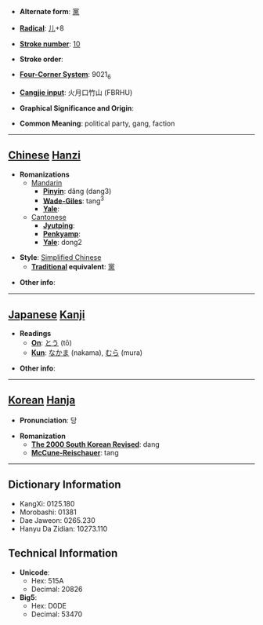 * '''Alternate form''': [[黨]]

* '''[[Wiktionary:Chinese radical index| Radical]]''': [[Wiktionary:Chinese radical index 儿|儿]]+8

* '''[[Wiktionary:Chinese total strokes index|Stroke number]]''': [[Wiktionary:Chinese total strokes index 10|10]]

* '''Stroke order''': 

* '''[[Wiktionary:Chinese four corner index|Four-Corner System]]''': 9021<sub>6</sub>

* '''[[Wiktionary:Chinese Cangjie index|Cangjie input]]''': 火月口竹山 (FBRHU)

* '''Graphical Significance and Origin''': 

* '''Common Meaning''': political party, gang, faction

----

== [[Chinese]] [[Hanzi]] ==

* '''Romanizations'''
** [[Mandarin]]
*** '''[[Pinyin]]''': dǎng (dang3)
*** '''[[Wade-Giles]]''': tang<sup>3</sup>
*** '''[[Yale]]''': 
**[[Cantonese]]
***'''[[Jyutping]]''':
***'''[[Penkyamp]]''': 
***'''[[Yale]]''': dong2

* '''Style''': [[Simplified Chinese]] 
** '''[[Traditional Chinese|Traditional]] equivalent''': [[黨]]

* '''Other info''': 

----

== [[Japanese]] [[Kanji]] ==

* '''Readings'''
** '''[[On]]''': [[とう]] (tō)
** '''[[Kun]]''': [[なかま]] (nakama), [[むら]] (mura)

* '''Other info''':  

----

== [[Korean]] [[Hanja]] ==

* '''Pronunciation''': 당

* '''Romanization'''
** '''[[The 2000 South Korean Revised Romanization|The 2000 South Korean Revised]]''': dang
** '''[[McCune-Reischauer]]''': tang

----

== Dictionary Information ==

* KangXi: 0125.180
* Morobashi: 01381
* Dae Jaweon: 0265.230
* Hanyu Da Zidian: 10273.110

== Technical Information ==

* '''Unicode''':
** Hex: 515A
** Decimal: 20826
* '''Big5''':
** Hex: D0DE
** Decimal: 53470